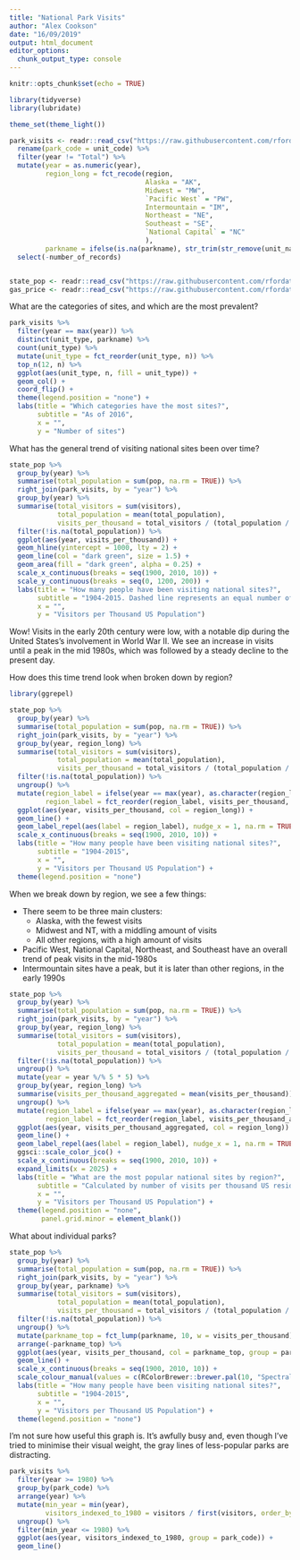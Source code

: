 ```yaml
---
title: "National Park Visits"
author: "Alex Cookson"
date: "16/09/2019"
output: html_document
editor_options: 
  chunk_output_type: console
---
```


```r
knitr::opts_chunk$set(echo = TRUE)
```

```r
library(tidyverse)
library(lubridate)

theme_set(theme_light())

park_visits <- readr::read_csv("https://raw.githubusercontent.com/rfordatascience/tidytuesday/master/data/2019/2019-09-17/national_parks.csv") %>%
  rename(park_code = unit_code) %>%
  filter(year != "Total") %>%
  mutate(year = as.numeric(year),
         region_long = fct_recode(region,
                                  Alaska = "AK",
                                  Midwest = "MW",
                                  `Pacific West` = "PW",
                                  Intermountain = "IM",
                                  Northeast = "NE",
                                  Southeast = "SE",
                                  `National Capital` = "NC"
                                  ),
         parkname = ifelse(is.na(parkname), str_trim(str_remove(unit_name, unit_type)), parkname)) %>%
  select(-number_of_records)


state_pop <- readr::read_csv("https://raw.githubusercontent.com/rfordatascience/tidytuesday/master/data/2019/2019-09-17/state_pop.csv")
gas_price <- readr::read_csv("https://raw.githubusercontent.com/rfordatascience/tidytuesday/master/data/2019/2019-09-17/gas_price.csv")
```

What are the categories of sites, and which are the most prevalent?

```r
park_visits %>%
  filter(year == max(year)) %>%
  distinct(unit_type, parkname) %>%
  count(unit_type) %>%
  mutate(unit_type = fct_reorder(unit_type, n)) %>%
  top_n(12, n) %>%
  ggplot(aes(unit_type, n, fill = unit_type)) +
  geom_col() +
  coord_flip() +
  theme(legend.position = "none") +
  labs(title = "Which categories have the most sites?",
       subtitle = "As of 2016",
       x = "",
       y = "Number of sites")
```

What has the general trend of visiting national sites been over time?

```r
state_pop %>%
  group_by(year) %>%
  summarise(total_population = sum(pop, na.rm = TRUE)) %>%
  right_join(park_visits, by = "year") %>%
  group_by(year) %>%
  summarise(total_visitors = sum(visitors),
            total_population = mean(total_population),
            visits_per_thousand = total_visitors / (total_population / 1000)) %>%
  filter(!is.na(total_population)) %>%
  ggplot(aes(year, visits_per_thousand)) +
  geom_hline(yintercept = 1000, lty = 2) +
  geom_line(col = "dark green", size = 1.5) +
  geom_area(fill = "dark green", alpha = 0.25) +
  scale_x_continuous(breaks = seq(1900, 2010, 10)) +
  scale_y_continuous(breaks = seq(0, 1200, 200)) +
  labs(title = "How many people have been visiting national sites?",
       subtitle = "1904-2015. Dashed line represents an equal number of visitors and population",
       x = "",
       y = "Visitors per Thousand US Population")
```

Wow! Visits in the early 20th century were low, with a notable dip during the United States's involvement in World War II. We see an increase in visits until a peak in the mid 1980s, which was followed by a steady decline to the present day.

How does this time trend look when broken down by region?

```r
library(ggrepel)

state_pop %>%
  group_by(year) %>%
  summarise(total_population = sum(pop, na.rm = TRUE)) %>%
  right_join(park_visits, by = "year") %>%
  group_by(year, region_long) %>%
  summarise(total_visitors = sum(visitors),
            total_population = mean(total_population),
            visits_per_thousand = total_visitors / (total_population / 1000)) %>%
  filter(!is.na(total_population)) %>%
  ungroup() %>%
  mutate(region_label = ifelse(year == max(year), as.character(region_long), NA_character_),
         region_label = fct_reorder(region_label, visits_per_thousand, last, order_by = year)) %>%
  ggplot(aes(year, visits_per_thousand, col = region_long)) +
  geom_line() +
  geom_label_repel(aes(label = region_label), nudge_x = 1, na.rm = TRUE) +
  scale_x_continuous(breaks = seq(1900, 2010, 10)) +
  labs(title = "How many people have been visiting national sites?",
       subtitle = "1904-2015",
       x = "",
       y = "Visitors per Thousand US Population") +
  theme(legend.position = "none")
```

When we break down by region, we see a few things:

  * There seem to be three main clusters:
    + Alaska, with the fewest visits
    + Midwest and NT, with a middling amount of visits
    + All other regions, with a high amount of visits
  * Pacific West, National Capital, Northeast, and Southeast have an overall trend of peak visits in the mid-1980s
  * Intermountain sites have a peak, but it is later than other regions, in the early 1990s

```r
state_pop %>%
  group_by(year) %>%
  summarise(total_population = sum(pop, na.rm = TRUE)) %>%
  right_join(park_visits, by = "year") %>%
  group_by(year, region_long) %>%
  summarise(total_visitors = sum(visitors),
            total_population = mean(total_population),
            visits_per_thousand = total_visitors / (total_population / 1000)) %>%
  filter(!is.na(total_population)) %>%
  ungroup() %>%
  mutate(year = year %/% 5 * 5) %>%
  group_by(year, region_long) %>%
  summarise(visits_per_thousand_aggregated = mean(visits_per_thousand)) %>%
  ungroup() %>%
  mutate(region_label = ifelse(year == max(year), as.character(region_long), NA_character_),
         region_label = fct_reorder(region_label, visits_per_thousand_aggregated, last, order_by = year)) %>%
  ggplot(aes(year, visits_per_thousand_aggregated, col = region_long)) +
  geom_line() +
  geom_label_repel(aes(label = region_label), nudge_x = 1, na.rm = TRUE) +
  ggsci::scale_color_jco() +
  scale_x_continuous(breaks = seq(1900, 2010, 10)) +
  expand_limits(x = 2025) +
  labs(title = "What are the most popular national sites by region?",
       subtitle = "Calculated by number of visits per thousand US residents. Aggregated into 5-year bins.",
       x = "",
       y = "Visitors per Thousand US Population") +
  theme(legend.position = "none",
        panel.grid.minor = element_blank())
```

What about individual parks?
```r
state_pop %>%
  group_by(year) %>%
  summarise(total_population = sum(pop, na.rm = TRUE)) %>%
  right_join(park_visits, by = "year") %>%
  group_by(year, parkname) %>%
  summarise(total_visitors = sum(visitors),
            total_population = mean(total_population),
            visits_per_thousand = total_visitors / (total_population / 1000)) %>%
  filter(!is.na(total_population)) %>%
  ungroup() %>%
  mutate(parkname_top = fct_lump(parkname, 10, w = visits_per_thousand)) %>%
  arrange(-parkname_top) %>%
  ggplot(aes(year, visits_per_thousand, col = parkname_top, group = parkname)) + ### Need to figure out how to make the "Other" category gray
  geom_line() +
  scale_x_continuous(breaks = seq(1900, 2010, 10)) +
  scale_colour_manual(values = c(RColorBrewer::brewer.pal(10, "Spectral"), "#d3d3d3")) +
  labs(title = "How many people have been visiting national sites?",
       subtitle = "1904-2015",
       x = "",
       y = "Visitors per Thousand US Population") +
  theme(legend.position = "none")
```

I'm not sure how useful this graph is. It's awfully busy and, even though I've tried to minimise their visual weight, the gray lines of less-popular parks are distracting.

```r
park_visits %>%
  filter(year >= 1980) %>%
  group_by(park_code) %>%
  arrange(year) %>%
  mutate(min_year = min(year),
         visitors_indexed_to_1980 = visitors / first(visitors, order_by = year)) %>%
  ungroup() %>%
  filter(min_year <= 1980) %>%
  ggplot(aes(year, visitors_indexed_to_1980, group = park_code)) +
  geom_line()
```




